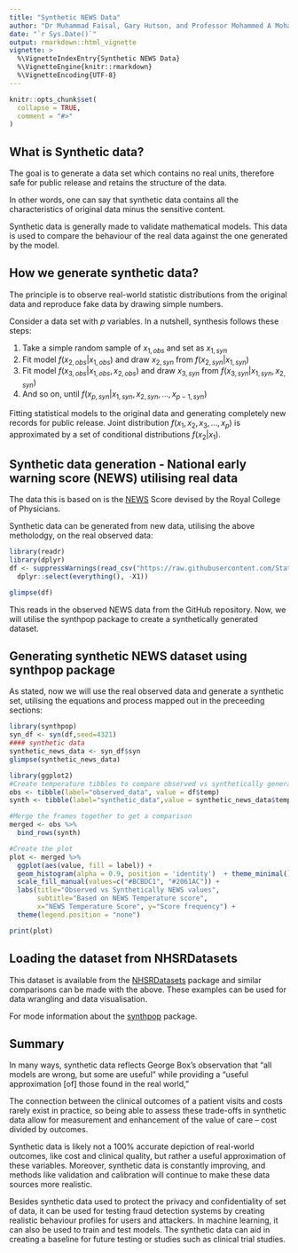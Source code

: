 ```yaml
---
title: "Synthetic NEWS Data"
author: "Dr Muhammad Faisal, Gary Hutson, and Professor Mohammed A Mohammed"
date: "`r Sys.Date()`"
output: rmarkdown::html_vignette
vignette: >
  %\VignetteIndexEntry{Synthetic NEWS Data}
  %\VignetteEngine{knitr::rmarkdown}
  %\VignetteEncoding{UTF-8}
---
```


```r
knitr::opts_chunk$set(
  collapse = TRUE,
  comment = "#>"
)
```

## What is Synthetic data?

The goal is to generate a data set which contains no real units, therefore safe for public release and retains the structure of the data.

In other words, one can say that synthetic data contains all the characteristics of original data minus the sensitive content. 

Synthetic data is generally made to validate mathematical models. This data is used to compare the behaviour of the real data against the one generated by the model.


## How we generate synthetic data?

The principle is to observe real-world statistic distributions from the original data and reproduce fake data by drawing simple numbers.

Consider a data set with $p$  variables. In a nutshell, synthesis follows these steps:

1.	Take a simple random sample of $x_{1,obs}$  and set as $x_{1,syn}$ 
2.	Fit model $f(x_{2,obs}|x_{1,obs})$  and draw $x_{2,syn}$  from  $f(x_{2,syn}|x_{1,syn})$
3.	Fit model  $f(x_{3,obs}|x_{1,obs},x_{2,obs})$ and draw $x_{3,syn}$  from   $f(x_{3,syn}|x_{1,syn},x_{2,syn})$
4.	And so on, until $f(x_{p,syn}|x_{1,syn},x_{2,syn},...,x_{p-1,syn})$ 

Fitting statistical models to the original data and generating completely new records for public release. 
Joint distribution $f(x_1,x_2,x_3,…,x_p)$ is approximated by a set of conditional distributions $f(x_2|x_1)$.


## Synthetic data generation - National early warning score (NEWS) utilising real data

The data this is based on is the [NEWS](https://www.rcplondon.ac.uk/projects/outputs/national-early-warning-score-news-2) Score devised by the Royal College of Physicians.

Synthetic data can be generated from new data, utilising the above metholodgy, on the real observed data:

```r
library(readr)
library(dplyr)
df <- suppressWarnings(read_csv("https://raw.githubusercontent.com/StatsGary/SyntheticNEWSData/main/observed_news_data.csv") %>% 
  dplyr::select(everything(), -X1))

glimpse(df)

```

This reads in the observed NEWS data from the GitHub repository. Now, we will utilise the synthpop package to create a synthetically generated dataset. 

## Generating synthetic NEWS dataset using synthpop package

As stated, now we will use the real observed data and generate a synthetic set, utilising the equations and process mapped out in the preceeding sections:

```r
library(synthpop)  
syn_df <- syn(df,seed=4321)
#### synthetic data
synthetic_news_data <- syn_df$syn
glimpse(synthetic_news_data)

```

```r
library(ggplot2)
#Create temperature tibbles to compare observed vs synthetically generated labels
obs <- tibble(label="observed_data", value = df$temp)
synth <- tibble(label="synthetic_data",value = synthetic_news_data$temp)

#Merge the frames together to get a comparison
merged <- obs %>% 
  bind_rows(synth)

#Create the plot
plot <- merged %>% 
  ggplot(aes(value, fill = label)) +
  geom_histogram(alpha = 0.9, position = 'identity')  + theme_minimal() + 
  scale_fill_manual(values=c("#BCBDC1", "#2061AC")) +
  labs(title="Observed vs Synthetically NEWS values",
       subtitle="Based on NEWS Temperature score",
       x="NEWS Temperature Score", y="Score frequency") + 
  theme(legend.position = "none")

print(plot)

```


## Loading the dataset from NHSRDatasets

This dataset is available from the [NHSRDatasets](https://cran.r-project.org/web/packages/NHSRdatasets/index.html) package and similar comparisons can be made with the above. These examples can be used for data wrangling and data visualisation. 

For mode information about the [synthpop](http://gradientdescending.com/generating-synthetic-data-sets-with-synthpop-in-r/) package.

## Summary

In many ways, synthetic data reflects George Box’s observation that “all models are wrong, but some are useful” while providing a “useful approximation [of] those found in the real world,” 

The connection between the clinical outcomes of a patient visits and costs rarely exist in practice, so being able to assess these trade-offs in synthetic data allow for measurement and enhancement of the value of care – cost divided by outcomes.

Synthetic data is likely not a 100% accurate depiction of real-world outcomes, like cost and clinical quality, but rather a useful approximation of these variables. Moreover, synthetic data is constantly improving, and methods like validation and calibration will continue to make these data sources more realistic. 

Besides synthetic data used to protect the privacy and confidentiality of set of data, it can be used for testing fraud detection systems by creating realistic behaviour profiles for users and attackers. In machine learning, it can also be used to train and test models. The synthetic data can aid in creating a baseline for future testing or studies such as clinical trial studies.